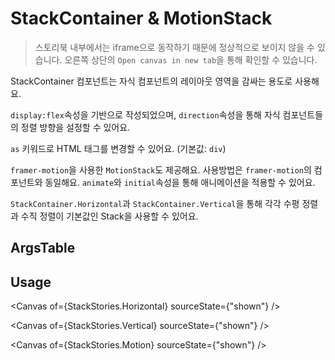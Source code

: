 

<Meta of={StackStories} />

# StackContainer & MotionStack

> 스토리북 내부에서는 iframe으로 동작하기 때문에 정상적으로 보이지 않을 수 있습니다.
> 오른쪽 상단의 `Open canvas in new tab`을 통해 확인할 수 있습니다.

StackContainer 컴포넌트는 자식 컴포넌트의 레이아웃 영역을 감싸는 용도로 사용해요.

`display:flex`속성을 기반으로 작성되었으며, `direction`속성을 통해 자식 컴포넌트들의 정렬 방향을 설정할 수 있어요.

`as` 키워드로 HTML 태그를 변경할 수 있어요. (기본값: `div`)

`framer-motion`을 사용한 `MotionStack`도 제공해요. 사용방법은 `framer-motion`의 컴포넌트와 동일해요. `animate`와 `initial`속성을 통해 애니메이션을 적용할 수 있어요.

`StackContainer.Horizontal`과 `StackContainer.Vertical`을 통해 각각 수평 정렬과 수직 정렬이 기본값인 Stack을 사용할 수 있어요.

<Canvas of={StackStories.Primary} />

## ArgsTable

<ArgsTable of={Stack} />

## Usage

<Canvas of={StackStories.Horizontal} sourceState={"shown"}  />

<Canvas of={StackStories.Vertical} sourceState={"shown"}  />

<Canvas of={StackStories.Motion} sourceState={"shown"}  />



